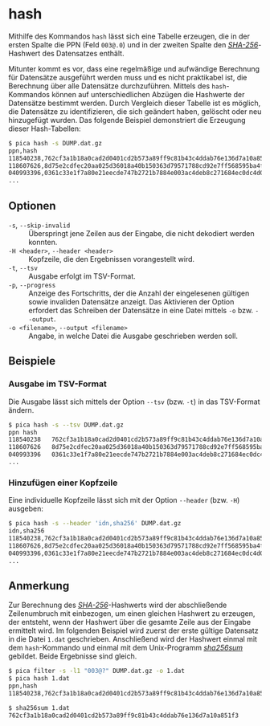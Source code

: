 # hash {.unnumbered}

Mithilfe des Kommandos `hash` lässt sich eine Tabelle erzeugen, die in der
ersten Spalte die PPN (Feld `003@.0`) und in der zweiten Spalte den
[_SHA-256_]-Hashwert des Datensatzes enthält.

Mitunter kommt es vor, dass eine regelmäßige und aufwändige Berechnung
für Datensätze ausgeführt werden muss und es nicht praktikabel ist, die
Berechnung über alle Datensätze durchzuführen. Mittels des
`hash`-Kommandos können auf unterschiedlichen Abzügen die Hashwerte der
Datensätze bestimmt werden. Durch Vergleich dieser Tabelle ist es
möglich, die Datensätze zu identifizieren, die sich geändert haben,
gelöscht oder neu hinzugefügt wurden. Das folgende Beispiel demonstriert
die Erzeugung dieser Hash-Tabellen:

```.bash
$ pica hash -s DUMP.dat.gz
ppn,hash
118540238,762cf3a1b18a0cad2d0401cd2b573a89ff9c81b43c4ddab76e136d7a10a851f3
118607626,8d75e2cdfec20aa025d36018a40b150363d79571788cd92e7ff568595ba4f9ee
040993396,0361c33e1f7a80e21eecde747b2721b7884e003ac4deb8c271684ec0dc4d059a
...
```


## Optionen

`-s`, `--skip-invalid`
: Überspringt jene Zeilen aus der Eingabe, die nicht dekodiert werden konnten.

`-H <header>`, `--header <header>`
: Kopfzeile, die den Ergebnissen vorangestellt wird.

`-t`, `--tsv`
: Ausgabe erfolgt im TSV-Format.

`-p`, `--progress`
: Anzeige des Fortschritts, der die Anzahl der   eingelesenen gültigen sowie
invaliden Datensätze anzeigt. Das Aktivieren der Option erfordert das Schreiben
der Datensätze in eine Datei mittels `-o` bzw. `--output`.

`-o <filename>`, `--output <filename>`
: Angabe, in welche Datei die Ausgabe geschrieben werden soll.


## Beispiele

### Ausgabe im TSV-Format

Die Ausgabe lässt sich mittels der Option `--tsv` (bzw. `-t`) in das
TSV-Format ändern.

```.bash
$ pica hash -s --tsv DUMP.dat.gz
ppn hash
118540238	762cf3a1b18a0cad2d0401cd2b573a89ff9c81b43c4ddab76e136d7a10a851f3
118607626	8d75e2cdfec20aa025d36018a40b150363d79571788cd92e7ff568595ba4f9ee
040993396	0361c33e1f7a80e21eecde747b2721b7884e003ac4deb8c271684ec0dc4d059a
...
```

### Hinzufügen einer Kopfzeile

Eine individuelle Kopfzeile lässt sich mit der Option `--header` (bzw.
`-H`) ausgeben:

```.bash
$ pica hash -s --header 'idn,sha256' DUMP.dat.gz
idn,sha256
118540238,762cf3a1b18a0cad2d0401cd2b573a89ff9c81b43c4ddab76e136d7a10a851f3
118607626,8d75e2cdfec20aa025d36018a40b150363d79571788cd92e7ff568595ba4f9ee
040993396,0361c33e1f7a80e21eecde747b2721b7884e003ac4deb8c271684ec0dc4d059a
...
```


## Anmerkung

Zur Berechnung des [_SHA-256_]-Hashwerts wird der abschließende
Zeilenumbruch mit einbezogen, um einen gleichen Hashwert zu erzeugen,
der entsteht, wenn der Hashwert über die gesamte Zeile aus der Eingabe
ermittelt wird. Im folgenden Beispiel wird zuerst der erste gültige
Datensatz in die Datei `1.dat` geschrieben. Anschließend wird der
Hashwert einmal mit dem `hash`-Kommando und einmal mit dem Unix-Programm
[_sha256sum_] gebildet. Beide Ergebnisse sind gleich.

```.bash
$ pica filter -s -l1 "003@?" DUMP.dat.gz -o 1.dat
$ pica hash 1.dat
ppn,hash
118540238,762cf3a1b18a0cad2d0401cd2b573a89ff9c81b43c4ddab76e136d7a10a851f3

$ sha256sum 1.dat
762cf3a1b18a0cad2d0401cd2b573a89ff9c81b43c4ddab76e136d7a10a851f3
```

[_SHA-256_]: https://de.wikipedia.org/wiki/SHA-2
[_sha256sum_]: https://manpages.ubuntu.com/manpages/trusty/de/man1/sha256sum.1.html
